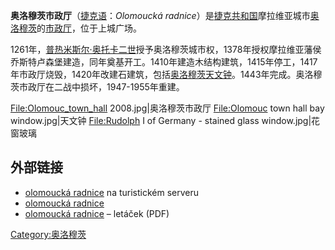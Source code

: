 {{nofootnotes|time=2009-05-15T15:50:17+00:00}}
'''奥洛穆茨市政厅'''（[[捷克语|捷克语]]：''Olomoucká radnice''）是[[捷克共和国|捷克共和国]]摩拉维亚城市[[奥洛穆茨|奥洛穆茨]]的[[市政厅|市政厅]]，位于上城广场。

1261年，[[普热米斯尔·奥托卡二世|普热米斯尔·奥托卡二世]]授予奥洛穆茨城市权，1378年授权摩拉维亚藩侯乔斯特卢森堡建造，同年奠基开工。1410年建造木结构建筑，1415年停工，1417年市政厅烧毁，1420年改建石建筑，包括[[天文钟|奥洛穆茨天文钟]]。1443年完成。奥洛穆茨市政厅在二战中损坏，1947-1955年重建。 

<gallery>
File:Olomouc_town_hall 2008.jpg|奥洛穆茨市政厅
File:Olomouc town hall bay window.jpg|天文钟 
File:Rudolph I of Germany - stained glass window.jpg|花窗玻璃
</gallery>

== 外部链接 ==
{{commonscat|Town hall in Olomouc}}
* [http://www.olomouc-tourism.cz/index.php?lang=1&kategorie=161&pamatka=1 olomoucká radnice] {{Wayback|url=http://www.olomouc-tourism.cz/index.php?lang=1&kategorie=161&pamatka=1 |date=20100507020831 }} na turistickém serveru
* [http://phoenix.inf.upol.cz/webtour/town_hall.html.cz olomoucká radnice] {{Wayback|url=http://phoenix.inf.upol.cz/webtour/town_hall.html.cz |date=20080224135854 }}
* [http://www.olomouc-tourism.cz/view.asp?id=289 olomoucká radnice] – letáček (PDF)

[[Category:奥洛穆茨|Category:奥洛穆茨]]